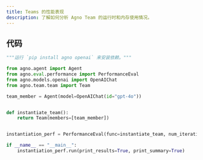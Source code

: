 ```yaml
---
title: Teams 的性能表现
description: 了解如何分析 Agno Team 的运行时和内存使用情况。
---
```


## 代码

```python
"""运行 `pip install agno openai` 来安装依赖。"""

from agno.agent import Agent
from agno.eval.performance import PerformanceEval
from agno.models.openai import OpenAIChat
from agno.team.team import Team

team_member = Agent(model=OpenAIChat(id="gpt-4o"))


def instantiate_team():
    return Team(members=[team_member])


instantiation_perf = PerformanceEval(func=instantiate_team, num_iterations=1000)

if __name__ == "__main__":
    instantiation_perf.run(print_results=True, print_summary=True)
```